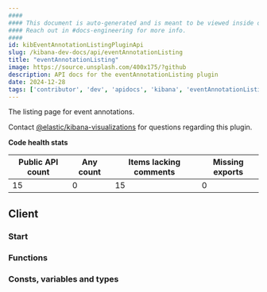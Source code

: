 ```yaml
---
####
#### This document is auto-generated and is meant to be viewed inside our experimental, new docs system.
#### Reach out in #docs-engineering for more info.
####
id: kibEventAnnotationListingPluginApi
slug: /kibana-dev-docs/api/eventAnnotationListing
title: "eventAnnotationListing"
image: https://source.unsplash.com/400x175/?github
description: API docs for the eventAnnotationListing plugin
date: 2024-12-28
tags: ['contributor', 'dev', 'apidocs', 'kibana', 'eventAnnotationListing']
---
```


The listing page for event annotations.

Contact [@elastic/kibana-visualizations](https://github.com/orgs/elastic/teams/kibana-visualizations) for questions regarding this plugin.

**Code health stats**

| Public API count  | Any count | Items lacking comments | Missing exports |
|-------------------|-----------|------------------------|-----------------|
| 15 | 0 | 15 | 0 |

## Client

### Start
<DocDefinitionList data={[eventAnnotationListingObj.client.start]}/>

### Functions
<DocDefinitionList data={eventAnnotationListingObj.client.functions}/>

### Consts, variables and types
<DocDefinitionList data={eventAnnotationListingObj.client.misc}/>

